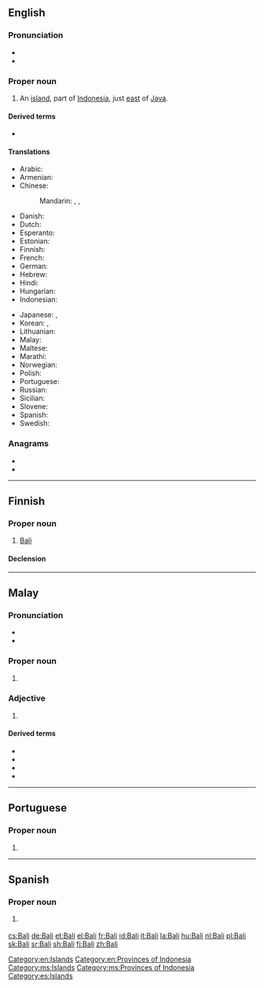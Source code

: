 {{also|bali|báli|balì|Báli|bāli|Bālí}}
==English==
{{wikipedia}}

===Pronunciation===
* {{IPA|/ˈbɑːli/|lang=en}}
* {{rhymes|ɑːli|lang=en}}

===Proper noun===
{{en-proper noun}}

# An [[island]], part of [[Indonesia]], just [[east]] of [[Java]].

====Derived terms====
* {{l|en|Bali tiger}}

====Translations====
{{trans-top|name of island}}
* Arabic: {{t+|ar|بَالِي|m}}
* Armenian: {{t|hy|Բալի|sc=Armn}}
* Chinese:
*: Mandarin: {{t|cmn|巴厘島|sc=Hani}}, {{t+|cmn|巴厘岛|tr=Bālí dǎo|sc=Hani}}, {{t+|cmn|巴厘|tr=Bālí|sc=Hani}}
* Danish: {{t|da|Bali}}
* Dutch: {{t+|nl|Bali}}
* Esperanto: {{t|eo|Balio}}
* Estonian: {{t+|et|Bali}}
* Finnish: {{t+|fi|Bali}}
* French: {{t+|fr|Bali|m}}
* German: {{t+|de|Bali|n}}
* Hebrew: {{t|he|באלי|tr=Bali}}
* Hindi: {{t+|hi|बाली|tr=bālī}}
* Hungarian: {{t+|hu|Bali}}
* Indonesian: {{t+|id|Bali}}
{{trans-mid}}
* Japanese: {{t|ja|バリ島|tr=ばりとう, Bari-tō}}, {{t|ja|バリ|tr=Bari}}
* Korean: {{t|ko|발리 섬|tr=Balli-seom|sc=Hang}}, {{t|ko|발리|tr=Balli|sc=Hang}}
* Lithuanian: {{t|lt|Balis}}
* Malay: {{t|ms|Bali}}
* Maltese: {{t|mt|Bali}}
* Marathi: {{t|mr|बाली|tr=bālī|sc=Deva}}
* Norwegian: {{t|no|Bali}}
* Polish: {{t+|pl|Bali}}
* Portuguese: {{t|pt|Báli|f}}
* Russian: {{t+|ru|Ба́ли|m}}
* Sicilian: {{t|scn|Bali}}
* Slovene: {{t|sl|Bali}}
* Spanish: {{t|es|Bali|m}}
* Swedish: {{t|sv|Bali}}
{{trans-bottom}}

===Anagrams===
* {{l|en|Albi}}
* {{l|en|bail}}

[[Category:en:Islands]]
[[Category:en:Provinces of Indonesia]]

----

==Finnish==

===Proper noun===
{{fi-proper noun}}

# [[Bali#English|Bali]] {{gloss|island}}

====Declension====
{{fi-decl-risti|Bal|||a|nopl=1}}

----

==Malay==
{{wikipedia|lang=ms}}

===Pronunciation===
* {{IPA|/bali/|lang=ms}}
* {{rhymes|ali|li|i|lang=ms}}

===Proper noun===
{{head|ms|proper noun}}

# {{l|en|Bali}} {{qualifier|name of island}}

===Adjective===
{{head|ms|adjective}}

# {{l|en|Balinese}} {{qualifier|of, or relating to Bali, or its inhabitants, language}}

====Derived terms====
* {{l|ms|bahasa Bali}}
* {{l|ms|harimau Bali}}
* {{l|ms|kucing Bali}}
* {{l|ms|orang Bali}}

[[Category:ms:Islands]]
[[Category:ms:Provinces of Indonesia]]

----

==Portuguese==

===Proper noun===
{{pt-proper noun|f}}

# {{alternative spelling of|Báli|lang=pt}}

----

==Spanish==
{{wikipedia|lang=es}}

===Proper noun===
{{es-proper noun}}

# {{l|en|Bali}} {{gloss|island}}

[[Category:es:Islands]]

[[cs:Bali]]
[[de:Bali]]
[[et:Bali]]
[[el:Bali]]
[[fr:Bali]]
[[id:Bali]]
[[it:Bali]]
[[la:Bali]]
[[hu:Bali]]
[[nl:Bali]]
[[pl:Bali]]
[[sk:Bali]]
[[sr:Bali]]
[[sh:Bali]]
[[fi:Bali]]
[[zh:Bali]]